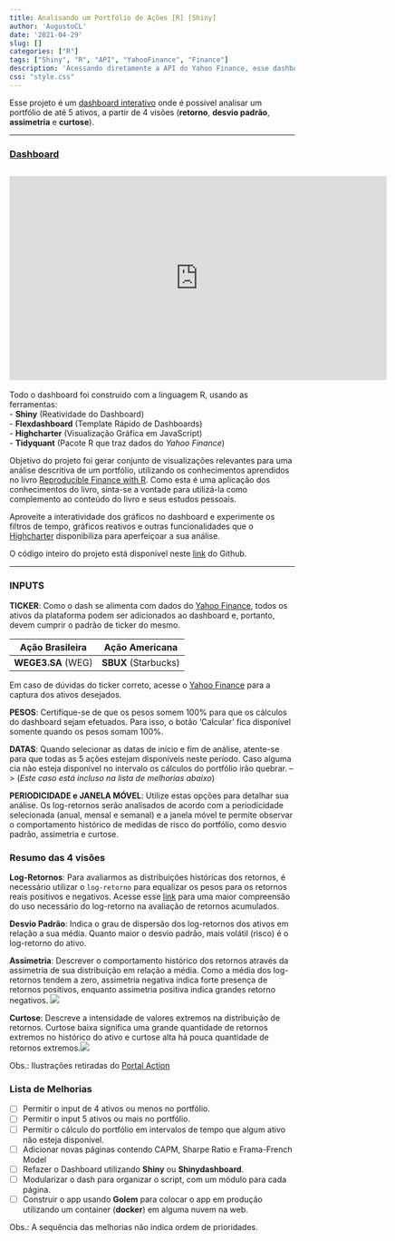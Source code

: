 ```yaml
---
title: Analisando um Portfólio de Ações [R] [Shiny]
author: 'AugustoCL'
date: '2021-04-29'
slug: []
categories: ["R"]
tags: ["Shiny", "R", "API", "YahooFinance", "Finance"]
description: 'Acessando diretamente a API do Yahoo Finance, esse dashboard interativo analisa retorno, desvio padrão, assimetria e curtose de um portfolio.'
css: "style.css"
---
```


Esse projeto é um [dashboard interativo](https://augustoleal.shinyapps.io/Portf_Analysis_ACL/) onde é possível analisar um portfólio de até 5 ativos, a partir de 4 visões (**retorno**, **desvio padrão**, **assimetria** e **curtose**).

---

### [Dashboard](https://augustoleal.shinyapps.io/Portf_Analysis_ACL/)
<iframe width="666" height="360" src="https://www.youtube.com/embed/iLZoYiBmzDE" frameborder="0" allow="accelerometer; autoplay; clipboard-write; encrypted-media; gyroscope; picture-in-picture" allowfullscreen></iframe>
---

 Todo o dashboard foi construído com a linguagem R, usando as ferramentas: \
- **Shiny** (Reatividade do Dashboard) \
- **Flexdashboard** (Template Rápido de Dashboards) \
- **Highcharter** (Visualização Gráfica em JavaScript) \
- **Tidyquant** (Pacote R que traz dados do *Yahoo Finance*)

Objetivo do projeto foi gerar conjunto de visualizações relevantes para uma análise descritiva de um portfólio, utilizando os conhecimentos aprendidos no livro [Reproducible Finance with R](http://www.reproduciblefinance.com/). 
Como esta é uma aplicação dos conhecimentos do livro, sinta-se a vontade para utilizá-la como complemento ao conteúdo do livro e seus estudos pessoais. 

Aproveite a interatividade dos gráficos no dashboard e experimente os filtros de tempo, gráficos reativos e outras funcionalidades que o [Highcharter](http://jkunst.com/highcharter/) disponibiliza para aperfeiçoar a sua análise.  

O código inteiro do projeto está disponível neste [link](https://github.com/AugustoCL/DashPortfolio) do Github.

---

### INPUTS
**TICKER**: Como o dash se alimenta com dados do [Yahoo Finance](https://finance.yahoo.com/), todos os ativos da plataforma podem ser adicionados ao dashboard e, portanto, devem cumprir o padrão de ticker do mesmo.

Ação Brasileira | Ação Americana
--------------- | ----------------
**WEGE3\.SA** (WEG) | **SBUX** (Starbucks)

Em caso de dúvidas do ticker correto, acesse o [Yahoo Finance](https://finance.yahoo.com/) para a captura dos ativos desejados.

**PESOS**: Certifique-se de que os pesos somem 100% para que os cálculos do dashboard sejam efetuados. Para isso, o botão 'Calcular' fica disponível somente quando os pesos somam 100%.

**DATAS**: Quando selecionar as datas de início e fim de análise, atente-se para que todas as 5 ações estejam disponíveis neste período. Caso alguma cia não esteja disponível no intervalo os cálculos do portfólio irão quebrar. --> (*Este caso está incluso na lista de melhorias abaixo*)

**PERIODICIDADE e JANELA MÓVEL**: Utilize estas opções para detalhar sua análise. Os log-retornos serão analisados de acordo com a periodicidade selecionada (anual, mensal e semanal) e a janela móvel te permite observar o comportamento histórico de medidas de risco do portfólio, como desvio padrão, assimetria e curtose. 

### Resumo das 4 visões
**Log-Retornos**: Para avaliarmos as distribuições históricas dos retornos, é necessário utilizar o `log-retorno` para equalizar os pesos para os retornos reais positivos e negativos. Acesse esse [link](http://ferramentasdoinvestidor.com.br/dicas-de-excel/entenda-o-log-retorno/) para uma maior compreensão do uso necessário do log-retorno na avaliação de retornos acumulados.  

**Desvio Padrão**: Indica o grau de dispersão dos log-retornos dos ativos em relação a sua média. Quanto maior o desvio padrão, mais volátil (risco) é o log-retorno do ativo.

**Assimetria**: Descrever o comportamento histórico dos retornos através da assimetria de sua distribuição em relação a média. Como a média dos log-retornos tendem a zero, assimetria negativa indica forte presença de retornos positivos, enquanto assimetria positiva indica grandes retorno negativos. ![](./assim.JPG)

**Curtose**: Descreve a intensidade de valores extremos na distribuição de retornos. Curtose baixa significa uma grande quantidade de retornos extremos no histórico do ativo e curtose alta há pouca quantidade de retornos extremos.![](./curtose.png)

Obs.: Ilustrações retiradas do [Portal Action](http://www.portalaction.com.br/)

### Lista de Melhorias
- [ ] Permitir o input de 4 ativos ou menos no portfólio.
- [ ] Permitir o input 5 ativos ou mais no portfólio.
- [ ] Permitir o cálculo do portfólio em intervalos de tempo que algum  ativo não esteja disponível.
- [ ] Adicionar novas páginas contendo CAPM, Sharpe Ratio e Frama-French Model
- [ ] Refazer o Dashboard utilizando **Shiny** ou **Shinydashboard**.
- [ ] Modularizar o dash para organizar o script, com um módulo para cada página.
- [ ] Construir o app usando **Golem** para colocar o app em produção utilizando um container (**docker**)  em alguma nuvem na web. 

Obs.: A sequência das melhorias não indica ordem de prioridades.
